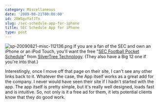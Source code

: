 ```yaml
---
category: Miscellaneous
date: '2009-08-21T00:00:00'
id: 20WSgvYafJTn
slug: /sec-schedule-app-for-iphone
title: SEC Schedule App for iPhone
type: post
---
```


![sp-20090821-misc-112136.png](http://www.alanwsmith.com/blog/wp-content/uploads/2009/08/sp-20090821-misc-112136.png)
If you are a fan of the SEC and own an iPhone or an iPod Touch,
you'll want the free
"[SEC Football Pocket Schedule](http://www.silvertree.com/pages.aspx?id=6)"
from [SilverTree Technology](http://www.silvertree.com/). (They
also have a Big 12 one if you're into that.)

Interestingly, once I move off that page on their site, I can't see
any other links back to it. Whatever the case, the App itself works
as a great add for the company. I never would have seen their site
if I hadn't started with the app. The app itself is pretty simple,
but it's really well designed, loads fast and is intuitive. So, not
only is it a free ad for them, it lets potential clients know that
they do good work.